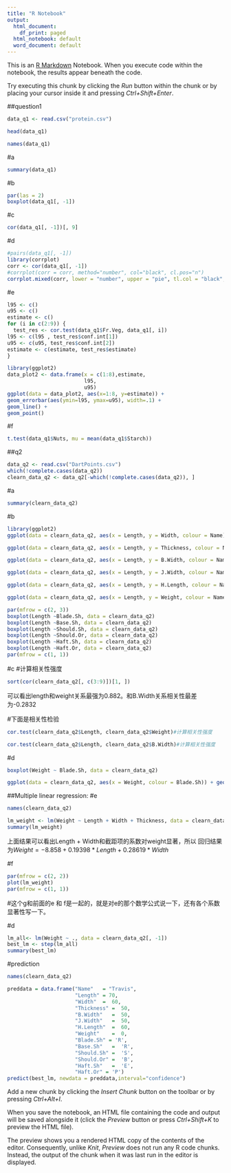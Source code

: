 ---
title: "R Notebook"
output:
  html_document:
    df_print: paged
  html_notebook: default
  word_document: default
---

This is an [R Markdown](http://rmarkdown.rstudio.com) Notebook. When you execute code within the notebook, the results appear beneath the code. 

Try executing this chunk by clicking the *Run* button within the chunk or by placing your cursor inside it and pressing *Ctrl+Shift+Enter*. 


##question1

```{r}
data_q1 <- read.csv("protein.csv")
```

```{r}
head(data_q1)
```


```{r}
names(data_q1)
```

#a
```{r}
summary(data_q1)
```

#b
```{r}
par(las = 2)
boxplot(data_q1[, -1])
```

#c
```{r}
cor(data_q1[, -1])[, 9]
```


#d
```{r}
#pairs(data_q1[, -1])
library(corrplot)
corr <- cor(data_q1[, -1])
#corrplot(corr = corr, method="number", col="black", cl.pos="n")
corrplot.mixed(corr, lower = "number", upper = "pie", tl.col = "black",lower.col = "black", number.cex = 1)
```




#e
```{r}
l95 <- c()
u95 <- c()
estimate <- c()
for (i in c(2:9)) {
  test_res <- cor.test(data_q1$Fr.Veg, data_q1[, i])
l95 <- c(l95 , test_res$conf.int[1])
u95 <- c(u95, test_res$conf.int[2])
estimate <- c(estimate, test_res$estimate)
}


```

```{r}
library(ggplot2)
data_plot2 <- data.frame(x = c(1:8),estimate,
                         l95, 
                         u95)
ggplot(data = data_plot2, aes(x=1:8, y=estimate)) + 
geom_errorbar(aes(ymin=l95, ymax=u95), width=.1) +
geom_line() +
geom_point()
```

#f

```{r}
t.test(data_q1$Nuts, mu = mean(data_q1$Starch))
```


##q2

```{r}
data_q2 <- read.csv("DartPoints.csv")
which(!complete.cases(data_q2))
clearn_data_q2 <- data_q2[-which(!complete.cases(data_q2)), ]

```
#a
```{r}
summary(clearn_data_q2)
```

#b

```{r}
library(ggplot2)
ggplot(data = clearn_data_q2, aes(x = Length, y = Width, colour = Name)) + geom_point()
```
```{r}
ggplot(data = clearn_data_q2, aes(x = Length, y = Thickness, colour = Name)) + geom_point()
```

```{r}
ggplot(data = clearn_data_q2, aes(x = Length, y = B.Width, colour = Name)) + geom_point()
```
```{r}
ggplot(data = clearn_data_q2, aes(x = Length, y = J.Width, colour = Name)) + geom_point()
```
```{r}
ggplot(data = clearn_data_q2, aes(x = Length, y = H.Length, colour = Name)) + geom_point()
```
```{r}
ggplot(data = clearn_data_q2, aes(x = Length, y = Weight, colour = Name)) + geom_point()
```

```{r}
par(mfrow = c(2, 3))
boxplot(Length ~Blade.Sh, data = clearn_data_q2)
boxplot(Length ~Base.Sh, data = clearn_data_q2)
boxplot(Length ~Should.Sh, data = clearn_data_q2)
boxplot(Length ~Should.Or, data = clearn_data_q2)
boxplot(Length ~Haft.Sh, data = clearn_data_q2)
boxplot(Length ~Haft.Or, data = clearn_data_q2)
par(mfrow = c(1, 1))
```

#c
#计算相关性强度
```{r}
sort(cor(clearn_data_q2[, c(3:9)])[1, ])
```
可以看出length和weight关系最强为0.882。和B.Width关系相关性最差为-0.2832

#下面是相关性检验
```{r}
cor.test(clearn_data_q2$Length, clearn_data_q2$Weight)#计算相关性强度
```

```{r}
cor.test(clearn_data_q2$Length, clearn_data_q2$B.Width)#计算相关性强度
```

#d
```{r}
boxplot(Weight ~ Blade.Sh, data = clearn_data_q2)
```


```{r}
ggplot(data = clearn_data_q2, aes(x = Weight, colour = Blade.Sh)) + geom_density()
```



##Multiple linear regression:
#e
```{r}
names(clearn_data_q2)
```
```{r}
lm_weight <- lm(Weight ~ Length + Width + Thickness, data = clearn_data_q2)
summary(lm_weight)
```
上面结果可以看出Length + Width和截距项的系数对weight显著，所以
回归结果为$Weight = -8.858 +0.19398 * Length + 0.28619 * Width$

#f
```{r}
par(mfrow = c(2, 2))
plot(lm_weight)
par(mfrow = c(1, 1))
```

#这个g和前面的e 和 f是一起的，就是对e的那个数学公式说一下，还有各个系数显著性写一下。


#d
```{r}
lm_all<- lm(Weight ~ ., data = clearn_data_q2[, -1])
best_lm <- step(lm_all)
summary(best_lm)
```

#prediction
```{r}
names(clearn_data_q2)
```
```{r, warning=FALSE}
preddata = data.frame("Name"   = "Travis",
                      "Length" = 70,
                      "Width"  =  60,
                      "Thickness" =  50,
                      "B.Width"   =  50,
                      "J.Width"   =  50,
                      "H.Length"  =  60,
                      "Weight"    =  0,
                      "Blade.Sh" = 'R',
                      "Base.Sh"   =  'R',
                      "Should.Sh" =  'S',
                      "Should.Or" =  'B',
                      "Haft.Sh"   =  'E',
                      "Haft.Or" = 'P')
predict(best_lm, newdata = preddata,interval="confidence")
```




Add a new chunk by clicking the *Insert Chunk* button on the toolbar or by pressing *Ctrl+Alt+I*.

When you save the notebook, an HTML file containing the code and output will be saved alongside it (click the *Preview* button or press *Ctrl+Shift+K* to preview the HTML file).

The preview shows you a rendered HTML copy of the contents of the editor. Consequently, unlike *Knit*, *Preview* does not run any R code chunks. Instead, the output of the chunk when it was last run in the editor is displayed.
